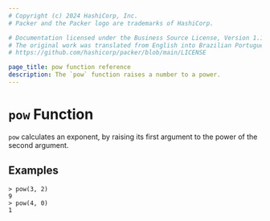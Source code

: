 ```yaml
---
# Copyright (c) 2024 HashiCorp, Inc.
# Packer and the Packer logo are trademarks of HashiCorp.

# Documentation licensed under the Business Source License, Version 1.1.
# The original work was translated from English into Brazilian Portuguese.
# https://github.com/hashicorp/packer/blob/main/LICENSE

page_title: pow function reference
description: The `pow` function raises a number to a power.
---
```


# `pow` Function

`pow` calculates an exponent, by raising its first argument to the power of the second argument.

## Examples

```shell-session
> pow(3, 2)
9
> pow(4, 0)
1
```
